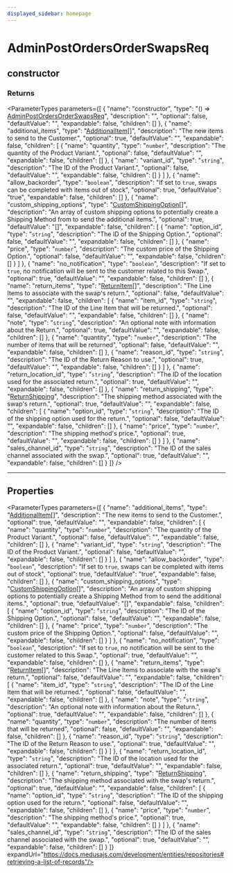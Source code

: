 ```yaml
---
displayed_sidebar: homepage
---
```



# AdminPostOrdersOrderSwapsReq

## constructor

### Returns

<ParameterTypes parameters={[
  {
    "name": "constructor",
    "type": "() => [AdminPostOrdersOrderSwapsReq](medusa.AdminPostOrdersOrderSwapsReq.mdx)",
    "description": "",
    "optional": false,
    "defaultValue": "",
    "expandable": false,
    "children": []
  },
  {
    "name": "additional_items",
    "type": "[AdditionalItem](medusa.AdditionalItem-1.mdx)[]",
    "description": "The new items to send to the Customer.",
    "optional": true,
    "defaultValue": "",
    "expandable": false,
    "children": [
      {
        "name": "quantity",
        "type": "`number`",
        "description": "The quantity of the Product Variant.",
        "optional": false,
        "defaultValue": "",
        "expandable": false,
        "children": []
      },
      {
        "name": "variant_id",
        "type": "`string`",
        "description": "The ID of the Product Variant.",
        "optional": false,
        "defaultValue": "",
        "expandable": false,
        "children": []
      }
    ]
  },
  {
    "name": "allow_backorder",
    "type": "`boolean`",
    "description": "If set to `true`, swaps can be completed with items out of stock",
    "optional": true,
    "defaultValue": "true",
    "expandable": false,
    "children": []
  },
  {
    "name": "custom_shipping_options",
    "type": "[CustomShippingOption](medusa.CustomShippingOption.mdx)[]",
    "description": "An array of custom shipping options to potentially create a Shipping Method from to send the additional items.",
    "optional": true,
    "defaultValue": "[]",
    "expandable": false,
    "children": [
      {
        "name": "option_id",
        "type": "`string`",
        "description": "The ID of the Shipping Option.",
        "optional": false,
        "defaultValue": "",
        "expandable": false,
        "children": []
      },
      {
        "name": "price",
        "type": "`number`",
        "description": "The custom price of the Shipping Option.",
        "optional": false,
        "defaultValue": "",
        "expandable": false,
        "children": []
      }
    ]
  },
  {
    "name": "no_notification",
    "type": "`boolean`",
    "description": "If set to `true`, no notification will be sent to the customer related to this Swap.",
    "optional": true,
    "defaultValue": "",
    "expandable": false,
    "children": []
  },
  {
    "name": "return_items",
    "type": "[ReturnItem](medusa.ReturnItem.mdx)[]",
    "description": "The Line Items to associate with the swap's return.",
    "optional": false,
    "defaultValue": "",
    "expandable": false,
    "children": [
      {
        "name": "item_id",
        "type": "`string`",
        "description": "The ID of the Line Item that will be returned.",
        "optional": false,
        "defaultValue": "",
        "expandable": false,
        "children": []
      },
      {
        "name": "note",
        "type": "`string`",
        "description": "An optional note with information about the Return.",
        "optional": true,
        "defaultValue": "",
        "expandable": false,
        "children": []
      },
      {
        "name": "quantity",
        "type": "`number`",
        "description": "The number of items that will be returned",
        "optional": false,
        "defaultValue": "",
        "expandable": false,
        "children": []
      },
      {
        "name": "reason_id",
        "type": "`string`",
        "description": "The ID of the Return Reason to use.",
        "optional": true,
        "defaultValue": "",
        "expandable": false,
        "children": []
      }
    ]
  },
  {
    "name": "return_location_id",
    "type": "`string`",
    "description": "The ID of the location used for the associated return.",
    "optional": true,
    "defaultValue": "",
    "expandable": false,
    "children": []
  },
  {
    "name": "return_shipping",
    "type": "[ReturnShipping](medusa.ReturnShipping-1.mdx)",
    "description": "The shipping method associated with the swap's return.",
    "optional": true,
    "defaultValue": "",
    "expandable": false,
    "children": [
      {
        "name": "option_id",
        "type": "`string`",
        "description": "The ID of the shipping option used for the return.",
        "optional": false,
        "defaultValue": "",
        "expandable": false,
        "children": []
      },
      {
        "name": "price",
        "type": "`number`",
        "description": "The shipping method's price.",
        "optional": true,
        "defaultValue": "",
        "expandable": false,
        "children": []
      }
    ]
  },
  {
    "name": "sales_channel_id",
    "type": "`string`",
    "description": "The ID of the sales channel associated with the swap.",
    "optional": true,
    "defaultValue": "",
    "expandable": false,
    "children": []
  }
]} />

___

## Properties

<ParameterTypes parameters={[
  {
    "name": "additional_items",
    "type": "[AdditionalItem](medusa.AdditionalItem-1.mdx)[]",
    "description": "The new items to send to the Customer.",
    "optional": true,
    "defaultValue": "",
    "expandable": false,
    "children": [
      {
        "name": "quantity",
        "type": "`number`",
        "description": "The quantity of the Product Variant.",
        "optional": false,
        "defaultValue": "",
        "expandable": false,
        "children": []
      },
      {
        "name": "variant_id",
        "type": "`string`",
        "description": "The ID of the Product Variant.",
        "optional": false,
        "defaultValue": "",
        "expandable": false,
        "children": []
      }
    ]
  },
  {
    "name": "allow_backorder",
    "type": "`boolean`",
    "description": "If set to `true`, swaps can be completed with items out of stock",
    "optional": true,
    "defaultValue": "true",
    "expandable": false,
    "children": []
  },
  {
    "name": "custom_shipping_options",
    "type": "[CustomShippingOption](medusa.CustomShippingOption.mdx)[]",
    "description": "An array of custom shipping options to potentially create a Shipping Method from to send the additional items.",
    "optional": true,
    "defaultValue": "[]",
    "expandable": false,
    "children": [
      {
        "name": "option_id",
        "type": "`string`",
        "description": "The ID of the Shipping Option.",
        "optional": false,
        "defaultValue": "",
        "expandable": false,
        "children": []
      },
      {
        "name": "price",
        "type": "`number`",
        "description": "The custom price of the Shipping Option.",
        "optional": false,
        "defaultValue": "",
        "expandable": false,
        "children": []
      }
    ]
  },
  {
    "name": "no_notification",
    "type": "`boolean`",
    "description": "If set to `true`, no notification will be sent to the customer related to this Swap.",
    "optional": true,
    "defaultValue": "",
    "expandable": false,
    "children": []
  },
  {
    "name": "return_items",
    "type": "[ReturnItem](medusa.ReturnItem.mdx)[]",
    "description": "The Line Items to associate with the swap's return.",
    "optional": false,
    "defaultValue": "",
    "expandable": false,
    "children": [
      {
        "name": "item_id",
        "type": "`string`",
        "description": "The ID of the Line Item that will be returned.",
        "optional": false,
        "defaultValue": "",
        "expandable": false,
        "children": []
      },
      {
        "name": "note",
        "type": "`string`",
        "description": "An optional note with information about the Return.",
        "optional": true,
        "defaultValue": "",
        "expandable": false,
        "children": []
      },
      {
        "name": "quantity",
        "type": "`number`",
        "description": "The number of items that will be returned",
        "optional": false,
        "defaultValue": "",
        "expandable": false,
        "children": []
      },
      {
        "name": "reason_id",
        "type": "`string`",
        "description": "The ID of the Return Reason to use.",
        "optional": true,
        "defaultValue": "",
        "expandable": false,
        "children": []
      }
    ]
  },
  {
    "name": "return_location_id",
    "type": "`string`",
    "description": "The ID of the location used for the associated return.",
    "optional": true,
    "defaultValue": "",
    "expandable": false,
    "children": []
  },
  {
    "name": "return_shipping",
    "type": "[ReturnShipping](medusa.ReturnShipping-1.mdx)",
    "description": "The shipping method associated with the swap's return.",
    "optional": true,
    "defaultValue": "",
    "expandable": false,
    "children": [
      {
        "name": "option_id",
        "type": "`string`",
        "description": "The ID of the shipping option used for the return.",
        "optional": false,
        "defaultValue": "",
        "expandable": false,
        "children": []
      },
      {
        "name": "price",
        "type": "`number`",
        "description": "The shipping method's price.",
        "optional": true,
        "defaultValue": "",
        "expandable": false,
        "children": []
      }
    ]
  },
  {
    "name": "sales_channel_id",
    "type": "`string`",
    "description": "The ID of the sales channel associated with the swap.",
    "optional": true,
    "defaultValue": "",
    "expandable": false,
    "children": []
  }
]} expandUrl="https://docs.medusajs.com/development/entities/repositories#retrieving-a-list-of-records"/>
